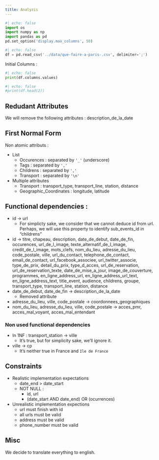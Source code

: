 ```yaml
---
title: Analyzis
---
```


```python
#| echo: false
import os
import numpy as np
import pandas as pd
pd.set_option('display.max_columns', 50)
```

```python
#| echo: false
df = pd.read_csv('../data/que-faire-a-paris-.csv', delimiter=';')
```

Initial Columns :
```python
#| echo: false
print(df.columns.values)
```

<!-- Heading of the original dataset : -->
```python
#| echo: false
#print(df.head(2))
```

## Redudant Attributes

We will remove the following attributes : description_de_la_date

## First Normal Form

Non atomic attributs :

- List
    - Occurences : separated by ``'_'`` (underscore)
    - Tags : separated by ``','``
    - Childrens : separated by ``','``
    - Transport : separated by ``'\n'``
- Multiple attributes
    - Transport : transport_type,  transport_line, station, distance
    - Geographic_Coordinates : longitude, latitude

## Functional dependencies :
- id $\to$ url 
    - For simplicty sake, we consider that we cannot deduce id from url. Perhaps, we will use this property to identify sub_events_id in "childrens"
- id $\to$ titre, chapeau, description, date_de_debut, date_de_fin, occurences, url_de_l_image, texte_alternatif_de_l_image, credit_de_l_image, mots_clefs, nom_du_lieu, adresse_du_lieu, code_postale, ville, url_du_contact, telephone_de_contact, email_de_contact, url_facebook_associee, url_twitter_associe, type_de_prix, detail_du_prix, type_d_acces, url_de_reservation, url_de_reservation_texte, date_de_mise_a_jour, image_de_couverture, programmes, en_ligne_address_url, en_ligne_address_url_text, en_ligne_address_text, title_event, audience, childrens, groupe, transport_type,  transport_line, station, distance
- date_de_debut, date_de_fin $\to$ description_de_la_date
    - Removed attribute
- adresse_du_lieu, ville, code_postale $\to$ coordonnees_geographiques
- nom_du_lieu, adresse_du_lieu, ville, code_postale -> acces_pmr, acces_mal_voyant, acces_mal_entendant

### Non used functional dependencies
- In 1NF : transport_station $\to$ ville
    - It's true, but for simplicity sake, we'll ignore it.
- ville $\to$ cp
    - It's neither true in France and ``Ile de France``

## Constraints
- Realistic implementation expectations
    - date_end > date_start
    - NOT NULL :
        - id, url
        - (date_start AND date_end) OR (ocurrences)
- Unrealistic implementation expections
    - url must finish with id
    - all urls must be valid
    - address must be valid
    - phone_number must be valid

## Misc

We decide to translate everything to english.